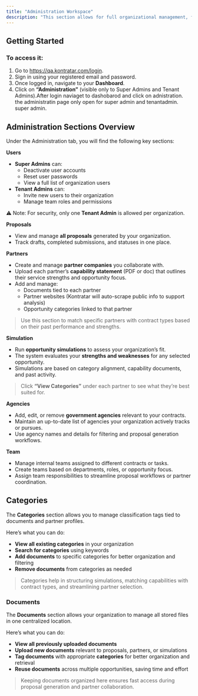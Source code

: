 ```yaml
---
title: "Administration Workspace"
description: "This section allows for full organizational management, from user roles to partners, proposals, and agency setup."
---
```


## **Getting Started**

### To access it:

1. Go to https://qa.kontratar.com/login.
2. Sign in using your registered email and password.
3. Once logged in, navigate to your **Dashboard**.
4. Click on **“Administration”** (visible only to Super Admins and Tenant Admins).After login naviaget to dashobarod and click on adnistration. the administratin page only open for super admin and tenantadmin. super admin.

## **Administration Sections Overview**

Under the Administration tab, you will find the following key sections:

**Users**

- **Super Admins** can:
  - Deactivate user accounts
  - Reset user passwords
  - View a full list of organization users
- **Tenant Admins** can:
  - Invite new users to their organization
  - Manage team roles and permissions

⚠️ Note: For security, only one **Tenant Admin** is allowed per organization.

**Proposals**

- View and manage **all proposals** generated by your organization.
- Track drafts, completed submissions, and statuses in one place.

**Partners**

- Create and manage **partner companies** you collaborate with.
- Upload each partner’s **capability statement** (PDF or doc) that outlines their service strengths and opportunity focus.
- Add and manage:
  - Documents tied to each partner
  - Partner websites (Kontratar will auto-scrape public info to support analysis)
  - Opportunity categories linked to that partner

> Use this section to match specific partners with contract types based on their past performance and strengths.

**Simulation**

- Run **opportunity simulations** to assess your organization’s fit.
- The system evaluates your **strengths and weaknesses** for any selected opportunity.
- Simulations are based on category alignment, capability documents, and past activity.

> Click **“View Categories”** under each partner to see what they’re best suited for.

**Agencies**

- Add, edit, or remove **government agencies** relevant to your contracts.
- Maintain an up-to-date list of agencies your organization actively tracks or pursues.
- Use agency names and details for filtering and proposal generation workflows.

**Team**

- Manage internal teams assigned to different contracts or tasks.
- Create teams based on departments, roles, or opportunity focus.
- Assign team responsibilities to streamline proposal workflows or partner coordination.

## **Categories**

The **Categories** section allows you to manage classification tags tied to documents and partner profiles.

Here’s what you can do:

- **View all existing categories** in your organization
- **Search for categories** using keywords
- **Add documents** to specific categories for better organization and filtering
- **Remove documents** from categories as needed

> Categories help in structuring simulations, matching capabilities with contract types, and streamlining partner selection.

### Documents

The **Documents** section allows your organization to manage all stored files in one centralized location.

Here’s what you can do:

- **View all previously uploaded documents**
- **Upload new documents** relevant to proposals, partners, or simulations
- **Tag documents** with appropriate **categories** for better organization and retrieval
- **Reuse documents** across multiple opportunities, saving time and effort

> Keeping documents organized here ensures fast access during proposal generation and partner collaboration.